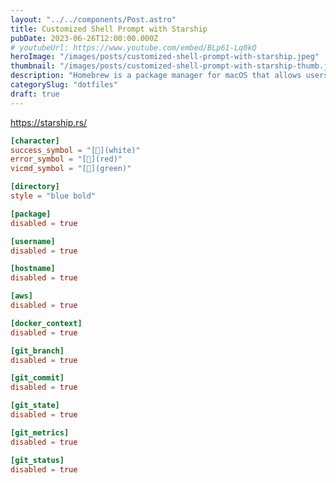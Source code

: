 ```yaml
---
layout: "../../components/Post.astro"
title: Customized Shell Prompt with Starship
pubDate: 2023-06-26T12:00:00.000Z
# youtubeUrl: https://www.youtube.com/embed/BLp61-Lq0kQ
heroImage: "/images/posts/customized-shell-prompt-with-starship.jpeg"
thumbnail: "/images/posts/customized-shell-prompt-with-starship-thumb.jpeg"
description: "Homebrew is a package manager for macOS that allows users to easily install and manage packages and libraries."
categorySlug: "dotfiles"
draft: true
---
```


https://starship.rs/

```toml
[character]
success_symbol = "[](white)"
error_symbol = "[](red)"
vicmd_symbol = "[](green)"

[directory]
style = "blue bold"

[package]
disabled = true

[username]
disabled = true

[hostname]
disabled = true

[aws]
disabled = true

[docker_context]
disabled = true

[git_branch]
disabled = true

[git_commit]
disabled = true

[git_state]
disabled = true

[git_metrics]
disabled = true

[git_status]
disabled = true
```
